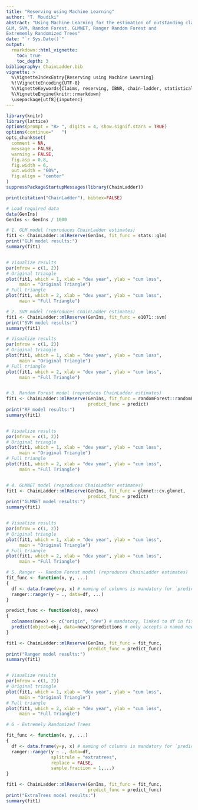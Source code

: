 ```yaml
---
title: "Reserving using Machine Learning"
author: "T. Moudiki"
abstract: "Using Machine Learning for the estimation of outstanding claims reserves in general insurance. With 
GLM, SVM, Random Forest, GLMNET, Ranger Random Forest and 
Extrememly Randomized Trees"
date: "`r Sys.Date()`"
output:
  rmarkdown::html_vignette:
    toc: true
    toc_depth: 3
bibliography: ChainLadder.bib
vignette: >
  %\VignetteIndexEntry{Reserving using Machine Learning}
  %!\VignetteEncoding{UTF-8}
  %\VignetteKeywords{Claims, reserving, IBNR, chain-ladder, statistical software}
  %\VignetteEngine{knitr::rmarkdown}
  \usepackage[utf8]{inputenc}
---
```


```r
library(knitr)
library(lattice)
options(prompt = "R> ", digits = 4, show.signif.stars = TRUE)
options(continue="   ")
opts_chunk$set(
  comment = NA,
  message = FALSE,
  warning = FALSE,
  fig.asp = 0.8,
  fig.width = 6,
  out.width = "60%",
  fig.align = "center"
)
suppressPackageStartupMessages(library(ChainLadder))
```

```r
print(citation("ChainLadder"), bibtex=FALSE)
```


```r
# Load required data
data(GenIns)
GenIns <- GenIns / 1000

# 1. GLM model (reproduces ChainLadder estimates)
fit1 <- ChainLadder::mlReserve(GenIns, fit_func = stats::glm)
print("GLM model results:")
summary(fit1)


# Visualize results
par(mfrow = c(1, 2))
# Original triangle
plot(fit1, which = 1, xlab = "dev year", ylab = "cum loss", 
     main = "Original Triangle")
# Full triangle
plot(fit1, which = 2, xlab = "dev year", ylab = "cum loss",
     main = "Full Triangle")

# 2. SVM model (reproduces ChainLadder estimates)
fit1 <- ChainLadder::mlReserve(GenIns, fit_func = e1071::svm)
print("SVM model results:")
summary(fit1)

# Visualize results
par(mfrow = c(1, 2))
# Original triangle
plot(fit1, which = 1, xlab = "dev year", ylab = "cum loss", 
     main = "Original Triangle")
# Full triangle
plot(fit1, which = 2, xlab = "dev year", ylab = "cum loss",
     main = "Full Triangle")


# 3. Random Forest model (reproduces ChainLadder estimates)
fit1 <- ChainLadder::mlReserve(GenIns, fit_func = randomForest::randomForest, 
                               predict_func = predict)
print("RF model results:")
summary(fit1)


# Visualize results
par(mfrow = c(1, 2))
# Original triangle
plot(fit1, which = 1, xlab = "dev year", ylab = "cum loss", 
     main = "Original Triangle")
# Full triangle
plot(fit1, which = 2, xlab = "dev year", ylab = "cum loss",
     main = "Full Triangle")


# 4. GLMNET model (reproduces ChainLadder estimates)
fit1 <- ChainLadder::mlReserve(GenIns, fit_func = glmnet::cv.glmnet, 
                               predict_func = predict)
print("GLMNET model results:")
summary(fit1)


# Visualize results
par(mfrow = c(1, 2))
# Original triangle
plot(fit1, which = 1, xlab = "dev year", ylab = "cum loss", 
     main = "Original Triangle")
# Full triangle
plot(fit1, which = 2, xlab = "dev year", ylab = "cum loss",
     main = "Full Triangle")

# 5. Ranger -- Random Forest model (reproduces ChainLadder estimates)
fit_func <- function(x, y, ...)
{
  df <- data.frame(y=y, x) # naming of columns is mandatory for `predict`
  ranger::ranger(y ~ ., data=df, ...)
}

predict_func <- function(obj, newx)
{
  colnames(newx) <- c("origin", "dev") # mandatory, linked to df in fit_func
  predict(object=obj, data=newx)$predictions # only accepts a named newx
}

fit1 <- ChainLadder::mlReserve(GenIns, fit_func = fit_func, 
                               predict_func = predict_func)
print("Ranger model results:")
summary(fit1)


# Visualize results
par(mfrow = c(1, 2))
# Original triangle
plot(fit1, which = 1, xlab = "dev year", ylab = "cum loss", 
     main = "Original Triangle")
# Full triangle
plot(fit1, which = 2, xlab = "dev year", ylab = "cum loss",
     main = "Full Triangle")

# 6 - Extremely Randomized Trees 

fit_func <- function(x, y, ...)
{
  df <- data.frame(y=y, x) # naming of columns is mandatory for `predict`
  ranger::ranger(y ~ ., data=df, 
                 splitrule = "extratrees",
                 replace = FALSE,
                 sample.fraction = 1,...)
}

fit1 <- ChainLadder::mlReserve(GenIns, fit_func = fit_func, 
                               predict_func = predict_func)
print("ExtraTrees model results:")
summary(fit1)

```

